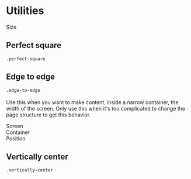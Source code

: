 

<Meta title="Quarks/Utilities" />

<style>{`

    * { color: black }

  .subheading {
    --mediumdark: '#999999';
    font-weight: 900;
    font-size: 13px;
    color: #999;
    letter-spacing: 6px;
    line-height: 24px;
    text-transform: uppercase;
    margin-bottom: 12px;
    margin-top: 40px;
  }

  .link-list {
    display: grid;
    grid-template-columns: 1fr;
    grid-template-rows: 1fr 1fr;
    row-gap: 10px;
  }

  @media (min-width: 620px) {
    .link-list {
      row-gap: 20px;
      column-gap: 20px;
      grid-template-columns: 1fr 1fr;
    }
  }

  @media all and (-ms-high-contrast:none) {
  .link-list {
      display: -ms-grid;
      -ms-grid-columns: 1fr 1fr;
      -ms-grid-rows: 1fr 1fr;
    }
  }

  .link-item {
    display: block;
    padding: 20px 30px 20px 15px;
    border: 1px solid #00000010;
    border-radius: 5px;
    transition: background 150ms ease-out, border 150ms ease-out, transform 150ms ease-out;
    color: #333333;
    display: flex;
    align-items: flex-start;
  }

  .link-item:hover {
    border-color: #1EA7FD50;
    transform: translate3d(0, -3px, 0);
    box-shadow: rgba(0, 0, 0, 0.08) 0 3px 10px 0;
  }

  .link-item:active {
    border-color: #1EA7FD;
    transform: translate3d(0, 0, 0);
  }

  .link-item strong {
    font-weight: 700;
    display: block;
    margin-bottom: 2px;
  }
  
  .link-item img {
    height: 40px;
    width: 40px;
    margin-right: 15px;
    flex: none;
  }

  .link-item span {
    font-size: 14px;
    line-height: 20px;
  }

  .tip {
    display: inline-block;
    border-radius: 1em;
    font-size: 11px;
    line-height: 12px;
    font-weight: 700;
    background: #E7FDD8;
    color: #66BF3C;
    padding: 4px 12px;
    margin-right: 10px;
    vertical-align: top;
  }

  .tip-wrapper {
    font-size: 13px;
    line-height: 20px;
    margin-top: 40px;
    margin-bottom: 40px;
  }

  .tip-wrapper code {
    font-size: 12px;
    display: inline-block;
  }

  
`}</style>

# Utilities

<div className="subheading">Size</div>

## Perfect square
`.perfect-square` <br/>

<div className="border border-gray-syn2 rounded-md h-40 bg-gray-syn1">
    <div className="w-16 perfect-square bg-pink-500 bg-opacity-50 border-2 border-pink-500 rounded-md mx-auto"></div>
</div>

## Edge to edge
`.edge-to-edge` <br/><br/>
Use this when you want to make content, inside a narrow container,
the width of the screen. Only use this when it's too
complicated to change the page structure to get this behavior.


<div className="border border-gray-syn2 rounded-md h-40 bg-gray-syn1 h-14 relative">
    <div className="text-sm text-gray-syn4 pl-2 pt-2 absolute">Screen</div>
    <div className="absolute border border-gray-syn4 w-8/12 vertically-center rounded-md h-16" style={{margin: "auto", zIndex: "0"}}>
        <div className="text-sm text-gray-syn7 pl-2 pt-2 absolute">Container</div>
    </div>
    <div className="absolute vertically-center h-14 box-border w-full bg-pink-500 bg-opacity-50 border-2 border-pink-500 rounded-md" style={{zIndex: "10", transform: "translateY(-164%)"}}></div>
</div>


<div className="subheading">Position</div>

## Vertically center
`.vertically-center` <br/>

<div className="border border-gray-syn2 rounded-md h-40 bg-gray-syn1">
    <div className="w-16 perfect-square bg-pink-500 bg-opacity-50 border-2 border-pink-500 rounded-md vertically-center"></div>
</div>
